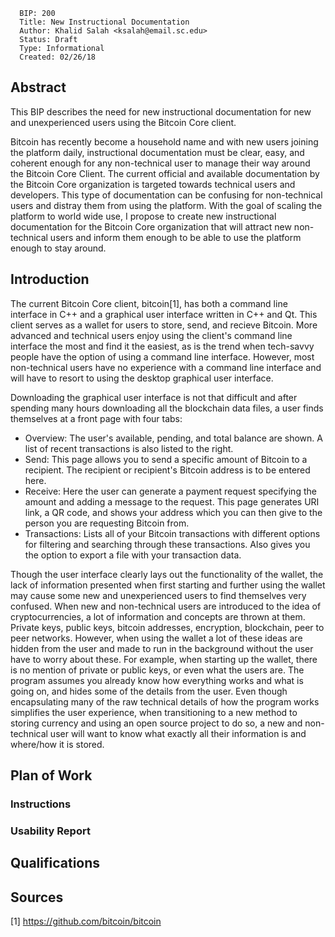<pre>
  BIP: 200
  Title: New Instructional Documentation
  Author: Khalid Salah <ksalah@email.sc.edu>
  Status: Draft
  Type: Informational
  Created: 02/26/18
</pre>

==Abstract==

This BIP describes the need for new instructional documentation for new and unexperienced users using the Bitcoin Core client.

Bitcoin has recently become a household name and with new users joining the platform daily, instructional documentation must be clear, easy, and coherent enough for any non-technical user to manage their way around the Bitcoin Core Client. The current official and available documentation by the Bitcoin Core organization is targeted towards technical users and developers. This type of documentation can be confusing for non-technical users and distray them from using the platform. With the goal of scaling the platform to world wide use, I propose to create new instructional documentation for the Bitcoin Core organization that will attract new non-technical users and inform them enough to be able to use the platform enough to stay around.

==Introduction==

The current Bitcoin Core client, bitcoin[1], has both a command line interface in C++ and a graphical user interface written in C++ and Qt. This client serves as a wallet for users to store, send, and recieve Bitcoin. More advanced and technical users enjoy using the client's command line interface the most and find it the easiest, as is the trend when tech-savvy people have the option of using a command line interface. However, most non-technical users have no experience with a command line interface and will have to resort to using the desktop graphical user interface.

Downloading the graphical user interface is not that difficult and after spending many hours downloading all the blockchain data files, a user finds themselves at a front page with four tabs:

*Overview: The user's available, pending, and total balance are shown. A list of recent transactions is also listed to the right.
*Send: This page allows you to send a specific amount of Bitcoin to a recipient. The recipient or recipient's Bitcoin address is to be entered here.
*Receive: Here the user can generate a payment request specifying the amount and adding a message to the request. This page generates URI link, a QR code, and shows your address which you can then give to the person you are requesting Bitcoin from. 
*Transactions: Lists all of your Bitcoin transactions with different options for filtering and searching through these transactions. Also gives you the option to export a file with your transaction data.


Though the user interface clearly lays out the functionality of the wallet, the lack of information presented when first starting and further using the wallet may cause some new and unexperienced users to find themselves very confused. When new and non-technical users are introduced to the idea of cryptocurrencies, a lot of information and concepts are thrown at them. Private keys, public keys, bitcoin addresses, encryption, blockchain, peer to peer networks. However, when using the wallet a lot of these ideas are hidden from the user and made to run in the background without the user have to worry about these. For example, when starting up the wallet, there is no mention of private or public keys, or even what the users are. The program assumes you already know how everything works and what is going on, and hides some of the details from the user. Even though encapsulating many of the raw technical details of how the program works simplifies the user experience, when transitioning to a new method to storing currency and using an open source project to do so, a new and non-technical user will want to know what exactly all their information is and where/how it is stored. 










==Plan of Work==

===Instructions===

===Usability Report===


==Qualifications==

==Sources==
[1] https://github.com/bitcoin/bitcoin